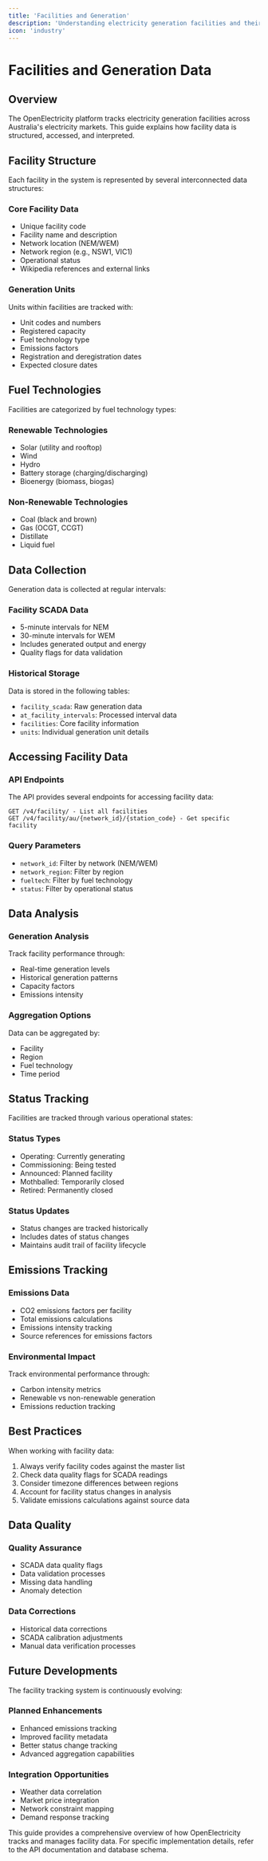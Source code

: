 ```yaml
---
title: 'Facilities and Generation'
description: 'Understanding electricity generation facilities and their data structures'
icon: 'industry'
---
```


# Facilities and Generation Data

## Overview

The OpenElectricity platform tracks electricity generation facilities across Australia's electricity markets. This guide explains how facility data is structured, accessed, and interpreted.

## Facility Structure

Each facility in the system is represented by several interconnected data structures:

### Core Facility Data
- Unique facility code
- Facility name and description
- Network location (NEM/WEM)
- Network region (e.g., NSW1, VIC1)
- Operational status
- Wikipedia references and external links

### Generation Units
Units within facilities are tracked with:
- Unit codes and numbers
- Registered capacity
- Fuel technology type
- Emissions factors
- Registration and deregistration dates
- Expected closure dates

## Fuel Technologies

Facilities are categorized by fuel technology types:

### Renewable Technologies
- Solar (utility and rooftop)
- Wind
- Hydro
- Battery storage (charging/discharging)
- Bioenergy (biomass, biogas)

### Non-Renewable Technologies
- Coal (black and brown)
- Gas (OCGT, CCGT)
- Distillate
- Liquid fuel

## Data Collection

Generation data is collected at regular intervals:

### Facility SCADA Data
- 5-minute intervals for NEM
- 30-minute intervals for WEM
- Includes generated output and energy
- Quality flags for data validation

### Historical Storage
Data is stored in the following tables:
- `facility_scada`: Raw generation data
- `at_facility_intervals`: Processed interval data
- `facilities`: Core facility information
- `units`: Individual generation unit details

## Accessing Facility Data

### API Endpoints
The API provides several endpoints for accessing facility data:

```
GET /v4/facility/ - List all facilities
GET /v4/facility/au/{network_id}/{station_code} - Get specific facility
```

### Query Parameters
- `network_id`: Filter by network (NEM/WEM)
- `network_region`: Filter by region
- `fueltech`: Filter by fuel technology
- `status`: Filter by operational status

## Data Analysis

### Generation Analysis
Track facility performance through:
- Real-time generation levels
- Historical generation patterns
- Capacity factors
- Emissions intensity

### Aggregation Options
Data can be aggregated by:
- Facility
- Region
- Fuel technology
- Time period

## Status Tracking

Facilities are tracked through various operational states:

### Status Types
- Operating: Currently generating
- Commissioning: Being tested
- Announced: Planned facility
- Mothballed: Temporarily closed
- Retired: Permanently closed

### Status Updates
- Status changes are tracked historically
- Includes dates of status changes
- Maintains audit trail of facility lifecycle

## Emissions Tracking

### Emissions Data
- CO2 emissions factors per facility
- Total emissions calculations
- Emissions intensity tracking
- Source references for emissions factors

### Environmental Impact
Track environmental performance through:
- Carbon intensity metrics
- Renewable vs non-renewable generation
- Emissions reduction tracking

## Best Practices

When working with facility data:

1. Always verify facility codes against the master list
2. Check data quality flags for SCADA readings
3. Consider timezone differences between regions
4. Account for facility status changes in analysis
5. Validate emissions calculations against source data

## Data Quality

### Quality Assurance
- SCADA data quality flags
- Data validation processes
- Missing data handling
- Anomaly detection

### Data Corrections
- Historical data corrections
- SCADA calibration adjustments
- Manual data verification processes

## Future Developments

The facility tracking system is continuously evolving:

### Planned Enhancements
- Enhanced emissions tracking
- Improved facility metadata
- Better status change tracking
- Advanced aggregation capabilities

### Integration Opportunities
- Weather data correlation
- Market price integration
- Network constraint mapping
- Demand response tracking

This guide provides a comprehensive overview of how OpenElectricity tracks and manages facility data. For specific implementation details, refer to the API documentation and database schema.
